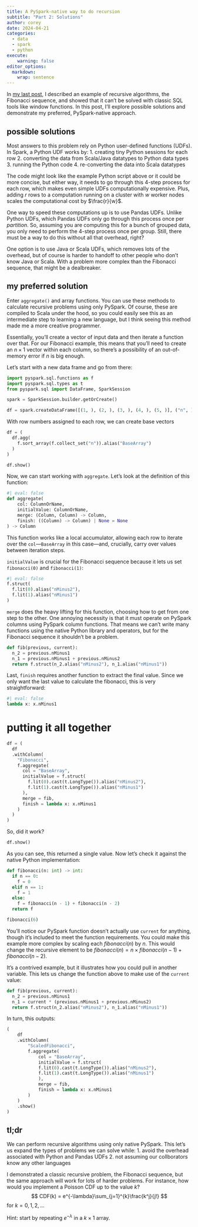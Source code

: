 ```yaml
---
title: A PySpark-native way to do recursion
subtitle: "Part 2: Solutions"
author: corey
date: 2024-04-21
categories:
  - data
  - spark
  - python
execute:
    warning: false
editor_options: 
  markdown: 
    wrap: sentence
---
```


In [my last post](../2024-04-21-recursive-algorithms-with-pyspark-1/index.qmd), I described an example of recursive algorithms, the Fibonacci sequence, and showed that it can't be solved with classic SQL tools like window functions.
In this post, I'll explore possible solutions and demonstrate my preferred, PySpark-native approach.


## possible solutions

Most answers to this problem rely on Python user-defined functions (UDFs).
In Spark, a Python UDF works by:
1. creating tiny Python sessions for each row
2. converting the data from Scala/Java datatypes to Python data types
3. running the Python code
4. re-converting the data into Scala datatypes

The code might look like the example Python script above or it could be more concise, but either way, it needs to go through this 4-step process for each row, which makes even simple UDFs computationally expensive.
Plus, adding $r$ rows to a computation running on a cluster with $w$ worker nodes scales the computational cost by $\frac{r}{w}$.

One way to speed these computations up is to use Pandas UDFs.
Unlike Python UDFs, which Pandas UDFs only go through this process once per *partition*.
So, assuming you are computing this for a bunch of grouped data, you only need to perform the 4-step process once per group.
Still, there must be a way to do this without all that overhead, right?

One option is to use Java or Scala UDFs, which removes lots of the overhead, but of course is harder to handoff to other people who don't know Java or Scala.
With a problem more complex than the Fibonacci sequence, that might be a dealbreaker.

## my preferred solution

Enter `aggregate()` and array functions.
You can use these methods to calculate recursive problems using only PySpark.
Of course, these are compiled to Scala under the hood, so you could easily see this as an intermediate step to learning a new language, but I think seeing this method made me a more creative programmer.

Essentially, you'll create a vector of input data and then iterate a function over that.
For our Fibonacci example, this means that you'll need to create an $n \times 1$ vector within each column, so there's a possibility of an out-of-memory error if $n$ is big enough.

Let's start with a new data frame and go from there:

```python
import pyspark.sql.functions as f
import pyspark.sql.types as t
from pyspark.sql import DataFrame, SparkSession

spark = SparkSession.builder.getOrCreate()

df = spark.createDataFrame([(1, ), (2, ), (3, ), (4, ), (5, )], ("n", ))
```

With row numbers assigned to each row, we can create base vectors
```python
df = (
  df.agg(
    f.sort_array(f.collect_set("n")).alias("BaseArray")
  )
)

df.show()
```

Now, we can start working with `aggregate`.
Let's look at the definition of this function:

```python
#| eval: false
def aggregate(
    col: ColumnOrName,
    initialValue: ColumnOrName,
    merge: (Column, Column) -> Column,
    finish: ((Column) -> Column) | None = None
) -> Column
```

This function works like a local accumulator, allowing each row to iterate over the `col`---`BaseArray` in this case---and, crucially, carry over values between iteration steps.

`initialValue` is crucial for the Fibonacci sequence because it lets us set `fibonacci(0)` and `fibonacci(1)`:

```python
#| eval: false
f.struct(
  f.lit(0).alias("nMinus2"),
  f.lit(1).alias("nMinus1")
)
```

`merge` does the heavy lifting for this function, choosing how to get from one step to the other.
One annoying necessity is that it must operate on PySpark columns using PySpark column functions.
That means we can't write many functions using the native Python library and operators, but for the Fibonacci sequence it shouldn't be a problem.

```python
def fib(previous, current):
  n_2 = previous.nMinus1
  n_1 = previous.nMinus1 + previous.nMinus2
  return f.struct(n_2.alias("nMinus2"), n_1.alias("nMinus1"))
```

Last, `finish` requires another function to extract the final value.
Since we only want the last value to calculate the fibonacci, this is very straightforward:
```python
#| eval: false
lambda x: x.nMinus1
```

# putting it all together

```python
df = (
  df
  .withColumn(
    "Fibonacci",
    f.aggregate(
      col = "BaseArray",
      initialValue = f.struct(
        f.lit(0).cast(t.LongType()).alias("nMinus2"),
        f.lit(1).cast(t.LongType()).alias("nMinus1")
      ),
      merge = fib,
      finish = lambda x: x.nMinus1
    )
  )
)
```

So, did it work?

```python
df.show()
```

As you can see, this returned a single value.
Now let's check it against the native Python implementation:

```python
def fibonacci(n: int) -> int:
  if n == 0:
    f = 0
  elif n == 1:
    f = 1
  else:
    f = fibonacci(n - 1) + fibonacci(n - 2)
  return f

fibonacci(6)
```

You'll notice our PySpark function doesn't actually use `current` for anything, though it's included to meet the function requirements.
You could make this example more complex by scaling each $fibonacci(n)$ by $n$.
This would change the recursive element to be $fibonacci(n) = n \times fibonacci(n-1) + fibonacci(n-2)$.

It's a contrived example, but it illustrates how you could pull in another variable.
This lets us change the function above to make use of the `current` value:
```python
def fib(previous, current):
  n_2 = previous.nMinus1
  n_1 = current * (previous.nMinus1 + previous.nMinus2)
  return f.struct(n_2.alias("nMinus2"), n_1.alias("nMinus1"))
```

In turn, this outputs:

```python
(
    df
    .withColumn(
        "ScaledFibonacci",
        f.aggregate(
            col = "BaseArray",
            initialValue = f.struct(
            f.lit(0).cast(t.LongType()).alias("nMinus2"),
            f.lit(1).cast(t.LongType()).alias("nMinus1")
            ),
            merge = fib,
            finish = lambda x: x.nMinus1
        )
    )
    .show()
)
```

## tl;dr

We can perform recursive algorithms using only native PySpark.
This let's us expand the types of problems we can solve while:
1. avoid the overhead associated with Python and Pandas UDFs
2. not assuming our collborators know any other languages

I demonstrated a classic recursive problem, the Fibonacci sequence, but the same approach will work for lots of harder problems.
For instance, how would you implement a Poisson CDF up to the value $k$?
$$
CDF(k) = e^{-\lambda}\sum_{j=1}^{k}\frac{k^j}{j!}
$$
for $k = {0, 1, 2, \dots}$

Hint: start by repeating $e^{-\lambda}$ in a $k \times 1$ array.
